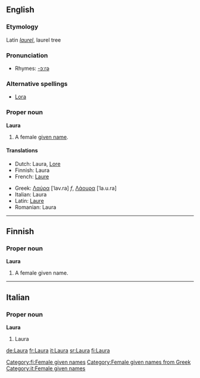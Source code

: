 {{see|laura}}
{{wikipedia}}
==English==

===Etymology===
Latin ''[[laurel]]'', laurel tree

===Pronunciation===
*Rhymes: [[Rhymes:English:-ɔːrə|-ɔːrə]]

===Alternative spellings===
*[[Lora]]

===Proper noun===
'''Laura'''
# A female [[given name]].

====Translations====
{{top}}
*Dutch: Laura, [[Lore]]
*Finnish: Laura
*French: [[Laure]]
{{mid}}
*Greek: [[Λαύρα]] [ˈlav.ra] ''f'', [[Λάουρα]] [ˈla.u.ra]
*Italian: Laura
*Latin: [[Laure]]
*Romanian: Laura
{{bottom}}

----

==Finnish==

===Proper noun===
'''Laura'''
# A female given name.

[[Category:fi:Female given names]]

----

==Italian==
===Proper noun===
'''Laura'''
#Laura

[[Category:Female given names from Greek]]
[[Category:it:Female given names]]

[[de:Laura]]
[[fr:Laura]]
[[it:Laura]]
[[sr:Laura]]
[[fi:Laura]]